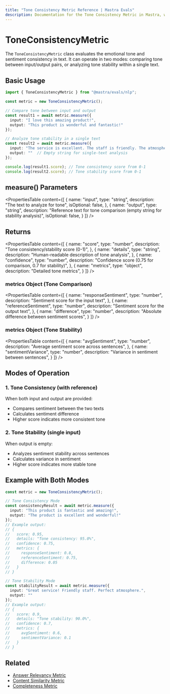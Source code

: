 ```yaml
---
title: "Tone Consistency Metric Reference | Mastra Evals"
description: Documentation for the Tone Consistency Metric in Mastra, which evaluates emotional tone and sentiment consistency in text.
---
```


# ToneConsistencyMetric

The `ToneConsistencyMetric` class evaluates the emotional tone and sentiment consistency in text. It can operate in two modes: comparing tone between input/output pairs, or analyzing tone stability within a single text.

## Basic Usage

```typescript
import { ToneConsistencyMetric } from "@mastra/evals/nlp";

const metric = new ToneConsistencyMetric();

// Compare tone between input and output
const result1 = await metric.measure({
  input: "I love this amazing product!",
  output: "This product is wonderful and fantastic!"
});

// Analyze tone stability in a single text
const result2 = await metric.measure({
  input: "The service is excellent. The staff is friendly. The atmosphere is perfect.",
  output: ""  // Empty string for single-text analysis
});

console.log(result1.score); // Tone consistency score from 0-1
console.log(result2.score); // Tone stability score from 0-1
```

## measure() Parameters

<PropertiesTable
  content={[
    {
      name: "input",
      type: "string",
      description: "The text to analyze for tone",
      isOptional: false,
    },
    {
      name: "output",
      type: "string",
      description: "Reference text for tone comparison (empty string for stability analysis)",
      isOptional: false,
    }
  ]}
/>

## Returns

<PropertiesTable
  content={[
    {
      name: "score",
      type: "number",
      description: "Tone consistency/stability score (0-1)",
    },
    {
      name: "details",
      type: "string",
      description: "Human-readable description of tone analysis",
    },
    {
      name: "confidence",
      type: "number",
      description: "Confidence score (0.75 for comparison, 0.7 for stability)",
    },
    {
      name: "metrics",
      type: "object",
      description: "Detailed tone metrics",
    }
  ]}
/>

### metrics Object (Tone Comparison)

<PropertiesTable
  content={[
    {
      name: "responseSentiment",
      type: "number",
      description: "Sentiment score for the input text",
    },
    {
      name: "referenceSentiment",
      type: "number",
      description: "Sentiment score for the output text",
    },
    {
      name: "difference",
      type: "number",
      description: "Absolute difference between sentiment scores",
    }
  ]}
/>

### metrics Object (Tone Stability)

<PropertiesTable
  content={[
    {
      name: "avgSentiment",
      type: "number",
      description: "Average sentiment score across sentences",
    },
    {
      name: "sentimentVariance",
      type: "number",
      description: "Variance in sentiment between sentences",
    }
  ]}
/>

## Modes of Operation

### 1. Tone Consistency (with reference)
When both input and output are provided:
- Compares sentiment between the two texts
- Calculates sentiment difference
- Higher score indicates more consistent tone

### 2. Tone Stability (single input)
When output is empty:
- Analyzes sentiment stability across sentences
- Calculates variance in sentiment
- Higher score indicates more stable tone

## Example with Both Modes

```typescript
const metric = new ToneConsistencyMetric();

// Tone Consistency Mode
const consistencyResult = await metric.measure({
  input: "This product is fantastic and amazing!",
  output: "The product is excellent and wonderful!"
});
// Example output:
// {
//   score: 0.95,
//   details: "Tone consistency: 95.0%",
//   confidence: 0.75,
//   metrics: {
//     responseSentiment: 0.8,
//     referenceSentiment: 0.75,
//     difference: 0.05
//   }
// }

// Tone Stability Mode
const stabilityResult = await metric.measure({
  input: "Great service! Friendly staff. Perfect atmosphere.",
  output: ""
});
// Example output:
// {
//   score: 0.9,
//   details: "Tone stability: 90.0%",
//   confidence: 0.7,
//   metrics: {
//     avgSentiment: 0.6,
//     sentimentVariance: 0.1
//   }
// }
```

## Related

- [Answer Relevancy Metric](./answer-relevancy)
- [Content Similarity Metric](./content-similarity)
- [Completeness Metric](./completeness) 